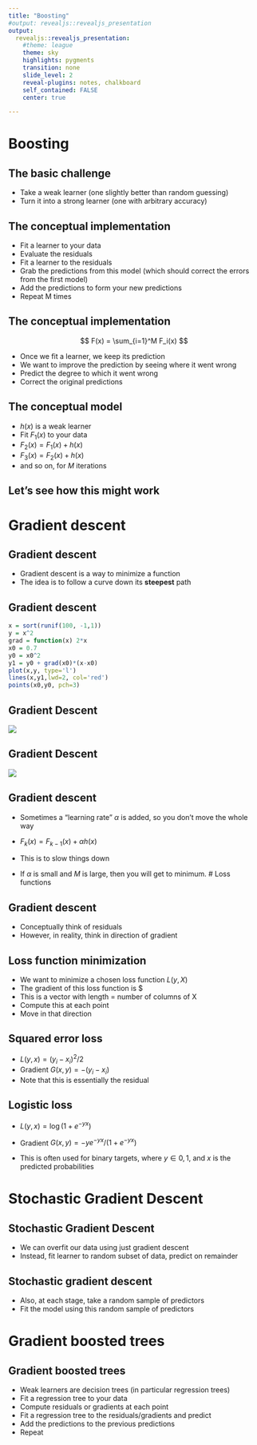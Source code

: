 ```yaml
---
title: "Boosting"
#output: revealjs::revealjs_presentation
output:
  revealjs::revealjs_presentation:
    #theme: league
    theme: sky
    highlights: pygments
    transition: none
    slide_level: 2
    reveal-plugins: notes, chalkboard
    self_contained: FALSE
    center: true

---
```

# Boosting

## The basic challenge

+ Take a weak learner (one slightly better than random guessing)
+ Turn it into a strong learner (one with arbitrary accuracy)

## The conceptual implementation

+ Fit a learner to your data
+ Evaluate the residuals
+ Fit a learner to the residuals 
+ Grab the predictions from this model (which should correct the errors from the first model)
+ Add the predictions to form your new predictions
+ Repeat M times

## The conceptual implementation


$$ F(x) = \sum_{i=1}^M F_i(x) $$

+ Once we fit a learner, we keep its prediction
+ We want to improve the prediction by seeing where it went wrong
+ Predict the degree to which it went wrong
+ Correct the original predictions

## The conceptual model

+ $h(x)$ is a weak learner
+ Fit $F_1(x)$ to your data
+ $F_2(x) = F_1(x) + h(x)$
+ $F_3(x) = F_2(x) + h(x)$
+ and so on, for _M_ iterations
  
## Let's see how this might work

# Gradient descent

## Gradient descent

+ Gradient descent is a way to minimize a function
+ The idea is to follow a curve down its __steepest__ path

## Gradient descent

```r
x = sort(runif(100, -1,1))
y = x^2
grad = function(x) 2*x
x0 = 0.7
y0 = x0^2
y1 = y0 + grad(x0)*(x-x0)
plot(x,y, type='l')
lines(x,y1,lwd=2, col='red')
points(x0,y0, pch=3)
```

## Gradient Descent

![](bowl.jpg)

## Gradient Descent {data-background=#fffff0}

![](gradient_descent.png)

## Gradient descent

+ Sometimes a "learning rate" $\alpha$ is added, so you don't move the whole way
+ $F_k(x) = F_{k-1}(x) + \alpha h(x)$
+ This is to slow things down

+ If $\alpha$ is small and $M$ is large, then you will get to minimum.
# Loss functions

## Gradient descent

+ Conceptually think of residuals
+ However, in reality, think in direction of gradient

## Loss function minimization

+ We want to minimize a chosen loss function $L(y, X)$
+ The gradient of this loss function is $\frac{\del L(y,X)}{\del X}
+ This is a vector with length = number of columns of X
+ Compute this at each point
+ Move in that direction

## Squared error loss

+ $L(y, x) = (y_i - x_i)^2/2$
+ Gradient $G(x, y) = - (y_i - x_i)$
+ Note that this is essentially the residual

## Logistic loss

+ $L(y,x) = \log(1 + e^{-yx})$
+ Gradient $G(x,y) = -ye^{-yx}/(1+e^{-yx})$

+ This is often used for binary targets, where $y\in {0,1}$, and $x$ is the predicted probabilities

# Stochastic Gradient Descent

## Stochastic Gradient Descent

+ We can overfit our data using just gradient descent
+ Instead, fit learner to random subset of data, predict on remainder

## Stochastic gradient descent

+ Also, at each stage, take a random sample of predictors
+ Fit the model using this random sample of predictors

# Gradient boosted trees

## Gradient boosted trees

+ Weak learners are decision trees (in particular regression trees)
+ Fit a regression tree to your data
+ Compute residuals or gradients at each point
+ Fit a regression tree to the residuals/gradients and predict
+ Add the predictions to the previous predictions
+ Repeat

